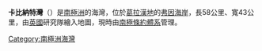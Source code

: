 {{coord|66|35|S|63|10|W|scale:2000000_source:GNIS|display=title}}

'''卡比納特灣'''（{{lang-en|Cabinet Inlet}}）是[[南極洲|南極洲]]的海灣，位於[[葛拉漢地|葛拉漢地]]的[[弗因海岸|弗因海岸]]，長58公里、寬43公里，由[[英國|英國]]研究隊繪入地圖，現時由[[南極條約體系|南極條約體系]]管理。

{{DEFAULTSORT:Cabinet Inlet}}
[[Category:南極洲海灣|Category:南極洲海灣]]


{{FoynCoast-geo-stub}}